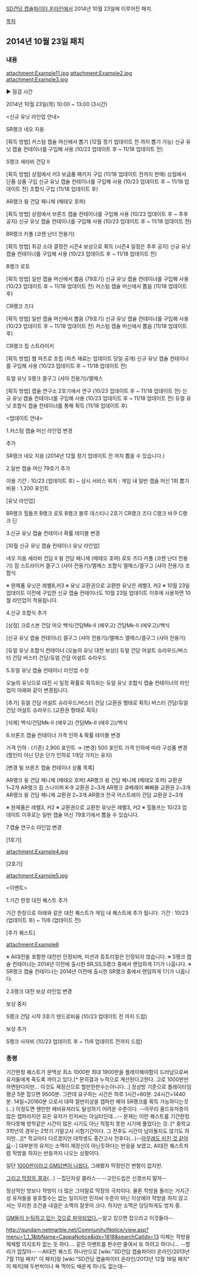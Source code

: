 [[SD건담 캡슐파이터 온라인]]에서 2014년 10월 23일에 이루어진 패치.

[[목차]]

== 2014년 10월 23일 패치 ==

=== 내용 ===
attachment:Example11.jpg
attachment:Example2.jpg
attachment:Example3.jpg

▶ 점검 시간

2014년 10월 23일(목) 10:00 ~ 13:00 (3시간)


<신규 유닛 라인업 안내>

SR랭크 네오 지옹

[획득 방법]
커스텀 캡슐 머신에서 뽑기 (12월 정기 업데이트 전 까지 뽑기 가능)
신규 유닛 캡슐 컨테이너를 구입해 사용 (10/23 업데이트 후 ~ 11/18 업데이트 전)

S랭크 세라비 건담 II

[획득 방법]
상점에서 커3 보급품 패키지 구입 (11/18 업데이트 전까지 판매)
상점에서 단품 상품 구입
신규 유닛 캡슐 컨테이너를 구입해 사용 (10/23 업데이트 후 ~ 11/18 업데이트 전)
조합식 구입 (11/18 업데이트 후)

AR랭크 윙 건담 페니체 (메테오 호퍼)

[획득 방법]
상점에서 브론즈 캡슐 컨테이너를 구입해 사용 (10/23 업데이트 후 ~ 추후 공지)
신규 유닛 캡슐 컨테이너를 구입해 사용 (10/23 업데이트 후 ~ 11/18 업데이트 전)

BR랭크 카풀 (코렌 난더 전용기)

[획득 방법]
최강 소대 결정전 시즌4 보상으로 획득 (시즌4 일정은 추후 공지)
신규 유닛 캡슐 컨테이너를 구입해 사용 (10/23 업데이트 후 ~ 11/18 업데이트 전)

B랭크 로토

[획득 방법]
일반 캡슐 머신에서 뽑음 (79호기)
신규 유닛 캡슐 컨테이너를 구입해 사용 (10/23 업데이트 후 ~ 11/18 업데이트 전)
커스텀 캡슐 머신에서 뽑음 (11/18 업데이트 후)

CR랭크 즈다

[획득 방법]
일반 캡슐 머신에서 뽑음 (79호기)
신규 유닛 캡슐 컨테이너를 구입해 사용 (10/23 업데이트 후 ~ 11/18 업데이트 전)
커스텀 캡슐 머신에서 뽑음 (11/18 업데이트 후)

CR랭크 짐 스트라이커

[획득 방법]
웹 파츠로 조립 (파츠 재료는 업데이트 당일 공개)
신규 유닛 캡슐 컨테이너를 구입해 사용 (10/23 업데이트 후 ~ 11/18 업데이트 전)

듀얼 유닛 S랭크 겔구그 (샤아 전용기)/엘메스

[획득 방법]
캡슐 연구소 2호기에서 연구 (10/23 업데이트 후 ~ 11/18 업데이트 전)
신규 유닛 캡슐 컨테이너를 구입해 사용 (10/23 업데이트 후 ~ 11/18 업데이트 전)
듀얼 유닛 조합식 캡슐 컨테이너를 통해 획득 (11/18 업데이트 후)


<업데이트 안내>

1.커스텀 캡슐 머신 라인업 변경

추가

SR랭크 네오 지옹 (2014년 12월 정기 업데이트 전 까지 뽑을 수 있습니다.)

2.일반 캡슐 머신 79호기 추가

이용 기간 : 10/23 (업데이트 후) ~ 상시
서비스 위치 : 게임 내 일반 캡슐 머신
1회 뽑기 비용 : 1,200 포인트

[유닛 라인업]

BR랭크 힐돌프
B랭크 로토
B랭크 블루 데스티니 2호기
CR랭크 즈다
C랭크 바쿠
C랭크 딘

3.신규 유닛 캡슐 컨테이너 확률 테이블 변경

[10월 신규 유닛 캡슐 컨테이너 유닛 라인업]

네오 지옹 
세라비 건담 II 
윙 건담 페니체 (메테오 호퍼) 
로토 
즈다 
카풀 (코렌 난더 전용기) 
짐 스트라이커 
겔구그 (샤아 전용기)/엘메스 조합식 
엘메스/겔구그 (샤아 전용기) 조합식 

※ 완제품 유닛은 레벨8,커3
※ 유닛 교환권으로 교환한 유닛은 레벨3, 커2
※ 10월 23일 업데이트 이전에 구입한 신규 캡슐 컨테이너도 10월 23일 업데이트 이후에 사용하면 10월 라인업이 적용됩니다.

4.신규 조합식 추가

[상점]
크로스본 건담 마오
백식/건담Mk-II (에우고)
건담Mk-II (에우고)/백식

[신규 유닛 캡슐 컨테이너]
겔구그 (샤아 전용기)/엘메스
엘메스/겔구그 (샤아 전용기)

[듀얼 유닛 조합식 컨테이너 (오늘의 유닛 대전 보상)]
듀얼 건담 어설트 슈라우드/버스터 건담
버스터 건담/듀얼 건담 어설트 슈라우드

5.듀얼 유닛 캡슐 컨테이너 라인업 수정

오늘의 유닛으로 대전 시 일정 확률로 획득되는 듀얼 유닛 조합식 캡슐 컨테이너의 라인업이 아래와 같이 변경됩니다.

[추가]
듀얼 건담 어설트 슈라우드/버스터 건담 (교환권 형태로 획득)
버스터 건담/듀얼 건담 어설트 슈라우드 (교환권 형태로 획득)

[삭제]
백식/건담Mk-II (에우고)
건담Mk-II (에우고)/백식

6.브론즈 캡슐 컨테이너 가격 인하 & 확률 테이블 변경

가격 인하 : (기존) 2,900 포인트 → (변경) 500 포인트
가격 인하에 따라 구성품 변경 (할인이 아닌 단순 단가 인하로 1개당 가치는 유지)

[변경 될 브론즈 캡슐 컨테이너 상품 목록]

AR랭크 윙 건담 페니체 (메테오 호퍼)
AR랭크 윙 건담 페니체 (메테오 호퍼) 교환권 1~2개
AR랭크 짐 스나이퍼 K-9 교환권 2~3개
AR랭크 큐베레이 빠삐용 교환권 2~3개
AR랭크 윙 건담 페니체 교환권 2~3개
AR랭크 전국 어스트레이 건담 교환권 2~3개

※ 완제품은 레벨3, 커2
※ 교환권으로 교환한 유닛은 레벨3, 커2
※ 힐돌프는 10/23 업데이트 이후로는 일반 캡슐 머신 79호기에서 뽑을 수 있습니다.

7.캡슐 연구소 라인업 변경

[1호기]

attachment:Example4.jpg

[2호기]

attachment:Example5.jpg

<이벤트>

1.기간 한정 대전 퀘스트 추가

기간 한정으로 아래와 같은 대전 퀘스트가 게임 내 퀘스트에 추가 됩니다.
기간 : 10/23 (업데이트 후) ~ 11/6 (업데이트 전)

[추가 퀘스트]

attachment:Example6

※ AI대전을 포함한 대전만 인정되며, 미션과 튜토리얼은 인정되지 않습니다.
※ S랭크 캡슐 컨테이너는 2014년 이전에 출시한 SR,SS,S랭크 중에서 랜덤하게 1기가 나옵니다.
※ SR랭크 캡슐 컨테이너는 2014년 이전에 출시한 SR랭크 중에서 랜덤하게 1기가 나옵니다.

2.S랭크 대전 보상 라인업 변경

보상 중지

S랭크 건담 시작 3호기 덴드로비움 (10/23 업데이트 전 까지 드랍)

보상 추가

S랭크 사자비 (10/23 업데이트 후 ~ 11/6 업데이트 전까지 드랍)

=== 총평 ===
기간한정 퀘스트가 문맥상 최소 1000판 최대 1900판을 플레이해야함이 드러남으로써 유저들에게 죽도록 까이고 있다.[* 문의결과 누적으로 계산된다고한다. 고로 1000판만하면된다지만... 이것도 제정신으로 할만한판수는아니다...]
정상방 기준으로 플레이타임 평균 5분 잡으면 9500분. 그런데 요구하는 시간은 하루 1시간=60분. 24시간=1440분. 14일=20160분 으로서 대략 절반이상을 캡파만 해야 SR랭크를 획득 가능하다는것(...) 이정도면 웬만한 헤비유저라도 달성하기 어려운 수준이다. --아무리 올드유저층이 많은 캡파라지만 모든 유저가 린저씨는 아닐터인데...--
문제는 이런 퀘스트를 기간한정. 하다못해 방학같은 시간이 많은 시기도 아닌 적절치 못한 시기에 풀었다는 것. [* 중학교 3학년의 경우는 2학기 기말고사 시험기간이다. 그 전후도 시간이 남아돌지도 않기도 하지만...][* 학교마다 다르겠지만 대학생도 중간고사 전후다(...)--[[아무래도 미친 것 같아요]]--]
대부분의 유저는 소맥이 제정신이 아닌듯하다는 반응을 보였고, AI대전 퀘스트처럼 작방을 하자는 반응까지 나오는 상황이다.

일단 [http://gundam.netmarble.net/Community/Bbs/view.asp?menu=5_1_1&tbName=Free&idx=2007023 1000판이라고 GM답변이 나왔다.] 그래봤자 막장인건 변함이 없지만.


[http://gundam.netmarble.net/Community/Bbs/view.asp?menu=5_2_1&tbName=Tip&idx=1610461&curpage=4 그리고 막장의 결과](...)
--집단자살 클라스--
--고인드립은 신경쓰지 말자--

정상적인 방보다 작방이 더 많은 그야말로 막장의 극치이다. 물론 작방을 돌리는 거지근성 유저들을 옹호할수는 없는 일이지만 린저씨 수준이 아닌 이상에야 작방을 하지 않고서는 무리한 조건을 내걸은 소맥의 잘못이 크다.
하지만 소맥은 당당하게도 방치 중.

[http://gundam.netmarble.net/Community/Bbs/view.asp?menu=5_2_1&tbName=Tip&idx=1611385&curpage=5 GM들이 눈팅하고 있는 것으로 파악되었다.]--알고 있으면 잡으라고 이것들아--

http://gundam.netmarble.net/Community/Notice/view.asp?menu=1_1_1&tbName=CappaNotice&idx=1818&searchCatIdx=13
이제는 작방을 제제할 의지조차 없는 듯 하다....
같은 이벤트를 판수만 줄여서 또 하려고 하다니...
--할리가 없잖아--
--AI대전 퀘스트 하나만으로 [wiki:"SD건담 캡슐파이터 온라인/2013년 7월 11일 패치" 이 패치]랑 [wiki:"SD건담 캡슐파이터 온라인/2013년 12월 19일 패치" 이 패치]때 두번씩이나 욕 먹어도 배운게 하나도 없는데--
